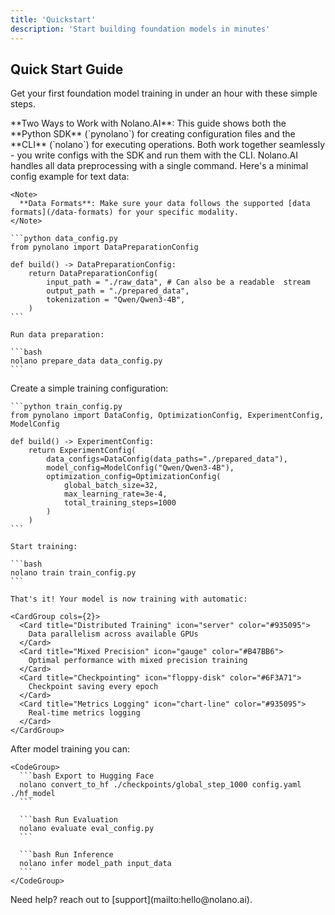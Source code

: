 ```yaml
---
title: 'Quickstart'
description: 'Start building foundation models in minutes'
---
```


## Quick Start Guide

Get your first foundation model training in under an hour with these simple steps.

<Note>
  **Two Ways to Work with Nolano.AI**: This guide shows both the **Python SDK** (`pynolano`) for creating configuration files and the **CLI** (`nolano`) for executing operations. Both work together seamlessly - you write configs with the SDK and run them with the CLI.
</Note>

<Steps>
  <Step title="Prepare Your Data">
    Nolano.AI handles all data preprocessing with a single command. Here's a minimal config example for text data:

    <Note>
      **Data Formats**: Make sure your data follows the supported [data formats](/data-formats) for your specific modality.
    </Note>

    ```python data_config.py
    from pynolano import DataPreparationConfig

    def build() -> DataPreparationConfig:
        return DataPreparationConfig(
            input_path = "./raw_data", # Can also be a readable  stream
            output_path = "./prepared_data",
            tokenization = "Qwen/Qwen3-4B",
        )
    ```

    Run data preparation:

    ```bash
    nolano prepare_data data_config.py
    ```
  </Step>

  <Step title="Train Your Model">
    Create a simple training configuration:

    ```python train_config.py
    from pynolano import DataConfig, OptimizationConfig, ExperimentConfig, ModelConfig

    def build() -> ExperimentConfig:
        return ExperimentConfig(
            data_configs=DataConfig(data_paths="./prepared_data"),
            model_config=ModelConfig("Qwen/Qwen3-4B"),
            optimization_config=OptimizationConfig(
                global_batch_size=32, 
                max_learning_rate=3e-4, 
                total_training_steps=1000
            )
        )
    ```

    Start training:
    
    ```bash
    nolano train train_config.py
    ```

    That's it! Your model is now training with automatic:

    <CardGroup cols={2}>
      <Card title="Distributed Training" icon="server" color="#935095">
        Data parallelism across available GPUs
      </Card>
      <Card title="Mixed Precision" icon="gauge" color="#B47BB6">
        Optimal performance with mixed precision training
      </Card>
      <Card title="Checkpointing" icon="floppy-disk" color="#6F3A71">
        Checkpoint saving every epoch
      </Card>
      <Card title="Metrics Logging" icon="chart-line" color="#935095">
        Real-time metrics logging
      </Card>
    </CardGroup>
  </Step>

  <Step title="Next Steps">
    After model training you can:

    <CodeGroup>
      ```bash Export to Hugging Face
      nolano convert_to_hf ./checkpoints/global_step_1000 config.yaml ./hf_model
      ```

      ```bash Run Evaluation
      nolano evaluate eval_config.py
      ```

      ```bash Run Inference
      nolano infer model_path input_data
      ```
    </CodeGroup>
  </Step>
</Steps>



<Tip>
  Need help?  reach out to [support](mailto:hello@nolano.ai).
</Tip>
